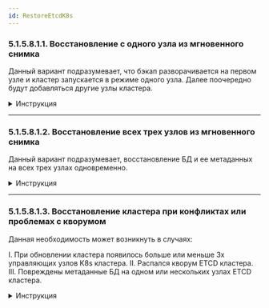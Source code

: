 ```yaml
---
id: RestoreEtcdK8s
---
```



### 5.1.5.8.1.1. Восстановление с одного узла из мгновенного снимка

Данный вариант подразумевает, что бэкап разворачивается на первом узле и кластер запускается в режиме одного узла.
Далее поочередно будут добавляться другие узлы кластера.

<details>
  <summary>Инструкция</summary>
  <SingleNodeK8s />
</details>

*****

### 5.1.5.8.1.2. Восстановление всех трех узлов из мгновенного снимка

Данный вариант подразумевает, восстановление БД и ее метаданных на всех трех узлах одновременно.

<details>
  <summary>Инструкция</summary>
  <ThreeNodeK8s />
</details>

******

### 5.1.5.8.1.3. Восстановление кластера при конфликтах или проблемах с кворумом

Данная необходимость может возникнуть в случаях:

I. При обновлении кластера появилось больше или меньше 3х управляющих узлов K8s кластера.
II. Распался кворум ETCD кластера.
III. Повреждены метаданные БД на одном или нескольких узлах ETCD кластера.

<details>
  <summary>Инструкция</summary>
  <CrushedNodeK8s />
</details>
